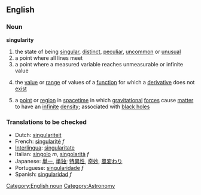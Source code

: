 ==English==
===Noun===
'''singularity'''

# the state of being [[singular]], [[distinct]], [[peculiar]], [[uncommon]] or [[unusual]]
# a point where all lines meet
# a point where a measured variable reaches unmeasurable or infinite value
#{{mathematics}} the [[value]] or [[range]] of values of a [[function]] for which a [[derivative]] does not [[exist]]
#{{physics}} a [[point]] or [[region]] in [[spacetime]] in which [[gravitational]] [[force]]s cause [[matter]] to have an [[infinite]] [[density]]; associated with [[black hole]]s

===Translations to be checked===
*Dutch: [[singulariteit]]
*French: [[singularité]] ''f''
*[[Interlingua]]: [[singularitate]]
*Italian: [[singolo]] ''m'', [[singolarità]] ''f''
*Japanese: [[単一]], [[単独]]; [[特異性]], [[奇妙]], [[風変わり]]
*Portuguese: [[singularidade]] ''f''
*Spanish: [[singularidad]] ''f''

[[Category:English noun]]
[[Category:Astronomy]]